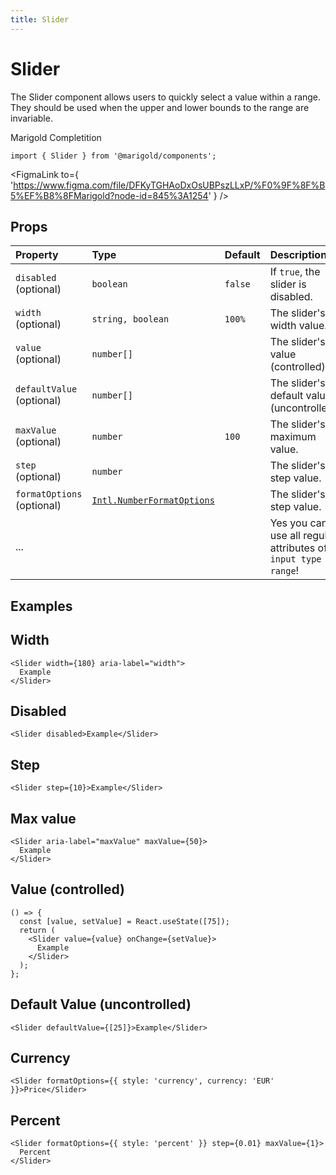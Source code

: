 ```yaml
---
title: Slider
---
```



# Slider

The Slider component allows users to quickly select a value within a range. They should be used when the upper and lower bounds to the range are invariable.

<MarigoldTheme>
  <Slider
    formatOptions={{ style: 'percent' }}
    step={0.01}
    maxValue={1}
    defaultValue={[0.5]}
    width={300}
  >
    Marigold Completition
  </Slider>
</MarigoldTheme>

```tsx onlyCode
import { Slider } from '@marigold/components';
```

<FigmaLink
  to={
    'https://www.figma.com/file/DFKyTGHAoDxOsUBPszLLxP/%F0%9F%8F%B5%EF%B8%8FMarigold?node-id=845%3A1254'
  }
/>

## Props

| Property                   | Type                                                                                                                                          | Default | Description                                                     |
| :------------------------- | :-------------------------------------------------------------------------------------------------------------------------------------------- | :------ | :-------------------------------------------------------------- |
| `disabled` (optional)      | `boolean`                                                                                                                                     | `false` | If `true`, the slider is disabled.                              |
| `width` (optional)         | `string, boolean`                                                                                                                             | `100%`  | The slider's width value.                                       |
| `value` (optional)         | `number[]`                                                                                                                                    |         | The slider's value (controlled).                                |
| `defaultValue` (optional)  | `number[]`                                                                                                                                    |         | The slider's default value (uncontrolled).                      |
| `maxValue` (optional)      | `number`                                                                                                                                      | `100`   | The slider's maximum value.                                     |
| `step` (optional)          | `number`                                                                                                                                      |         | The slider's step value.                                        |
| `formatOptions` (optional) | [`Intl.NumberFormatOptions`](https://developer.mozilla.org/en-US/docs/Web/JavaScript/Reference/Global_Objects/Intl/NumberFormat/NumberFormat) |         | The slider's step value.                                        |
| ...                        |                                                                                                                                               |         | Yes you can use all regular attributes of `input type = range`! |

## Examples

## Width

```tsx
<Slider width={180} aria-label="width">
  Example
</Slider>
```

## Disabled

```tsx
<Slider disabled>Example</Slider>
```

## Step

```tsx
<Slider step={10}>Example</Slider>
```

## Max value

```tsx
<Slider aria-label="maxValue" maxValue={50}>
  Example
</Slider>
```

## Value (controlled)

```tsx
() => {
  const [value, setValue] = React.useState([75]);
  return (
    <Slider value={value} onChange={setValue}>
      Example
    </Slider>
  );
};
```

## Default Value (uncontrolled)

```tsx
<Slider defaultValue={[25]}>Example</Slider>
```

## Currency

```tsx
<Slider formatOptions={{ style: 'currency', currency: 'EUR' }}>Price</Slider>
```

## Percent

```tsx
<Slider formatOptions={{ style: 'percent' }} step={0.01} maxValue={1}>
  Percent
</Slider>
```

